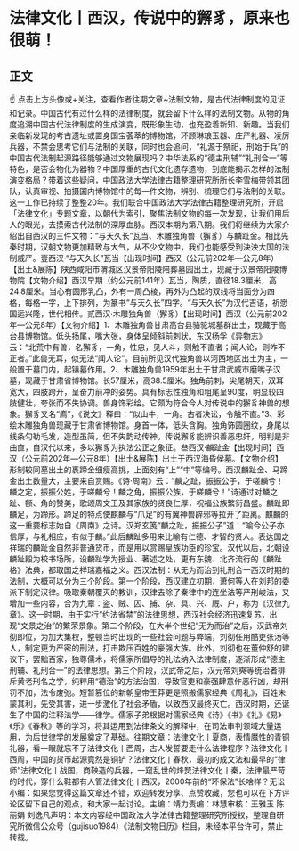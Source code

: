 # 法律文化丨西汉，传说中的獬豸，原来也很萌！
## 正文
☝ 点击上方头像或+关注，查看作者往期文章~法制文物，是古代法律制度的见证和记录。中国古代有过什么样的法律制度，就会留下什么样的法制文物。从物的角度追溯中国古代法律制度的生成演变，既形象生动，也充盈着新知、新趣。当我们亲临新发现的考古遗址或置身国宝荟萃的博物馆，环顾琳琅玉器、庄严礼器、凌厉兵器，不禁会思考它们与法制的关联，同时也会追问，“礼源于祭祀，刑始于兵”的中国古代法制起源路径能够通过文物展现吗？中华法系的“德主刑辅”“礼刑合一”等特色，是否会物化为器物？中国厚重的古代文化遗存遗物，到底能揭示怎样的法制演变格局？带着这些疑问，中国政法大学法律古籍整理研究所所长李雪梅带领其团队，认真审视、拍摄国内博物馆中的每一件文物，辨别、梳理它们与法制的关联。这一工作已持续了整整20年。我们联合中国政法大学法律古籍整理研究所，开启「法律文化」专题文章，以朝代为索引，聚焦法制文物的每一次发现，让我们用后人的眼光，去摸索古代法制的深厚血脉。西汉本期为第八期。我们将继续为大家介绍出自西汉的三件文物：“与天久长”瓦当、木雕独角兽（獬豸）与麟趾金。相比先秦时期，汉朝文物更加精致与大气，从不少文物中，我们也能感受到泱泱大国的法制威严。壹西汉·“与天久长”瓦当【出现时间】西汉（公元前202年—公元8年）【出土&展陈】陕西咸阳市渭城区汉景帝阳陵陪葬墓园出土，现藏于汉景帝阳陵博物院【文物介绍】西汉早期（约公元前141年）瓦当，陶质，直径18.3厘米，高24.8厘米。当心有圆形乳凸，外有一周凸棱，再外为凸起的双线将当面分为四格，每格一字，上下排列，为篆书“与天久长”四字。“与天久长”为汉代吉语，祈愿国运兴隆，世代相传。贰西汉·木雕独角兽（獬豸）【出现时间】西汉（公元前202年—公元8年）【文物介绍】1、木雕独角兽甘肃高台县骆驼城墓群出土，现藏于高台县博物馆。低头扬尾，嘴大张，身体呈倾斜前刺状。东汉杨孚《异物志》云：“北荒中有兽，名獬豸，一角，性忠，见人斗，则触不直者；闻人论，则咋不正者。”此兽无耳，似无法“闻人论”。目前所见汉代独角兽以河西地区出土为主，一般置于墓门内，起镇墓作用。2、木雕独角兽1959年出土于甘肃武威市磨嘴子汉墓，现藏于甘肃省博物馆。长57厘米，高38.5厘米。独角前刺，尖尾朝天，双耳宽大，四肢跨开，呈奋力前冲的姿势。具有标志性独角和粗尾呈90度，明显较四肢健壮，夸张而不失协调。兽身饰彩绘。它颇为符合今人对传说中的獬豸神兽的想象。獬豸又名“廌”，《说文》释曰：“似山牛，一角。古者决讼，令触不直。”3、彩绘木雕独角兽现藏于甘肃省博物馆。身首一体，低头含胸。独角饰圆圈纹，身尾以线条勾勒毛发，造型虽简，但不失韵动传神。传说獬豸能辨识善恶忠奸，明判是非曲直，自汉代以来，多以獬豸为执法公正之象征。叁西汉·麟趾金【出现时间】西汉（公元前202年—公元8年）【出土&展陈】出土于西汉海昏侯墓。【文物介绍】形制较同墓出土的褭蹄金细瘦高挑，上面刻有“上”“中”等编号。西汉麟趾金、马蹄金出土数量大，主要来自赏赐。《诗·周南》云：“麟之趾，振振公子，于嗟麟兮！麟之定，振振公姓，于嗟麟兮！麟之角，振振公族，于嗟麟兮！”诗通过对麟之趾、额、角的赞美，歌颂周文王及其家族的贤良仁厚，祝福公族繁衍昌盛。麟趾即麟足，为蹄形。蹄足的特点使麒麟与“爪足”的有翼神兽辟邪等拉开了距离。麒麟的这一重要标志始自《周南》之诗。汉郑玄笺“麟之趾，振振公子”道：“喻今公子亦信厚，与礼相应，有似于麟。”此后麟趾多用来比喻有仁德、才智的贤人。表达国之祥瑞的麟趾金自然非普通货币，而是用以赏赐皇族功臣的珍宝。汉代以后，北朝设麟趾殿为校书场所，设麟趾学为授业、著述之处，更有东魏、北齐流行的《麟趾格》法典，都取国之祥瑞嘉福之义。西汉法制：从无为而治到礼刑合一西汉时期的法制，大概可以分为三个阶段。第一个阶段，西汉建立初期，萧何等人在刘邦的委派下制定汉律。吸取秦朝覆灭的教训，汉律去除了秦律中的连坐法等严刑峻法，又增加一些内容，合为九章：盗、贼、囚、捕、杂、具、兴、厩、户，称为《汉律九章》。这一时期，由于实行“约法省禁”的法律思想，西汉社会经济迅速复苏，出现“文景之治”的繁荣景象。第二个阶段，在大半个世纪“无为而治”之后，汉武帝刘彻即位，为加大集权，整顿当时出现的一些社会问题与弊端，刘彻任用酷吏张汤等人，制定更为严密的刑法，打击欺压百姓的豪强大族。此外，刘彻也在董仲舒的建议下，罢黜百家，独尊儒术，将儒家所倡导的礼法纳入法律制度，逐渐形成“德主刑辅、礼刑合一”的法律思想。第三个阶段，汉武帝之后，汉元帝刘奭等统治者排斥黄老刑名之学，纯粹用“德治”的方法治国，导致官吏和豪强肆意作恶行凶，却刑罚不加，法令废弛。短暂篡位的新朝皇帝王莽更是照搬儒家经典《周礼》，百姓未蒙其利，先受其害，进一步激化了社会矛盾，以致西汉最终灭亡。西汉时期，还诞生了中国的注释法学——律学。儒家子弟根据对儒家经典《诗》《书》《礼》《易》《乐》《春秋》等的学习，将其运用到法律条文的解释中，在司法审判领域大量运用，为后世律学的发展奠定了基础。往期文章：法律文化丨夏商，表情魔性的青铜礼器，看一眼就忘不了法律文化丨西周，古人发誓要走什么法律程序？法律文化丨西周，中国的货币起源竟然是铜铲？法律文化丨春秋，最初的成文法和最早的“律师”法律文化丨战国，商鞅造的兵器，一窥乱世的烽燹法律文化丨秦，法律最严苛的时代，穿什么鞋都有人管法律文化丨西汉，2000年前的“环保法”长啥样？无讼小编：如果您觉得这篇文章还不错，欢迎转发分享、点赞收藏，您也可以在下方评论区留下自己的观点，和大家一起讨论。主编：靖力责编：林慧审核：王雅玉 陈丽娟 刘逸凡声明：本文内容经中国政法大学法律古籍整理研究所授权，整理自研究所微信公众号（gujisuo1984）《法制文物日历》栏目，未经本平台许可，禁止转载。
